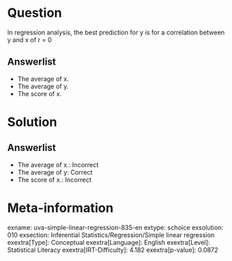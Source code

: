 Question
========

In regression analysis, the best prediction for y is for a correlation between y and x of r = 0

Answerlist
----------

* The average of x.
* The average of y.
* The score of x.

Solution
========

Answerlist
----------

* The average of x.: Incorrect
* The average of y: Correct
* The score of x.: Incorrect

Meta-information
================
exname: uva-simple-linear-regression-835-en
extype: schoice
exsolution: 010
exsection: Inferential Statistics/Regression/Simple linear regression
exextra[Type]: Conceptual
exextra[Language]: English
exextra[Level]: Statistical Literacy
exextra[IRT-Difficulty]: 4.182
exextra[p-value]: 0.0872

